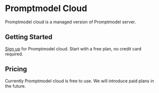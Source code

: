 # Promptmodel Cloud

Promptmodel cloud is a managed version of Promptmodel server.

## Getting Started

[Sign up](https://app.promptmodel.run/) for Promptmodel cloud. Start with a free plan, no credit card required.

## Pricing

Currently Promptmodel cloud is free to use. We will introduce paid plans in the future.